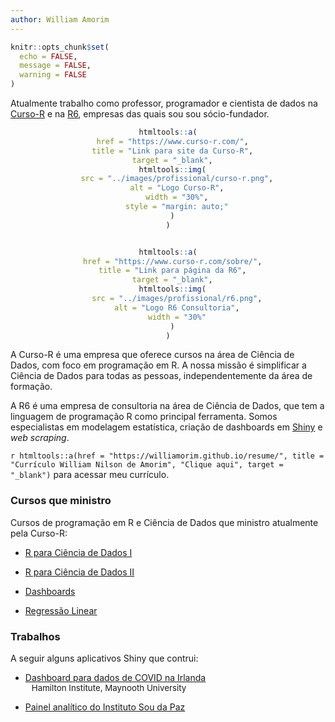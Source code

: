 ```yaml
---
author: William Amorim
---
```


```r
knitr::opts_chunk$set(
  echo = FALSE,
  message = FALSE,
  warning = FALSE
)
```

Atualmente trabalho como professor, programador e cientista de dados na [Curso-R](https://www.curso-r.com/) e na [R6](https://www.curso-r.com/sobre/), empresas das quais sou sou sócio-fundador. 

<center>
```r
htmltools::a(
  href = "https://www.curso-r.com/",
  title = "Link para site da Curso-R",
  target = "_blank",
  htmltools::img(
    src = "../images/profissional/curso-r.png",
    alt = "Logo Curso-R",
    width = "30%",
    style = "margin: auto;"
  )
)


htmltools::a(
  href = "https://www.curso-r.com/sobre/",
  title = "Link para página da R6",
  target = "_blank",
  htmltools::img(
    src = "../images/profissional/r6.png",
    alt = "Logo R6 Consultoria",
    width = "30%"
  )
)
```
</center>

A Curso-R é uma empresa que oferece cursos na área de Ciência de Dados, com foco em programação em R. A nossa missão é simplificar a Ciência de Dados para todas as pessoas, independentemente da área de formação.

A R6 é uma empresa de consultoria na área de Ciência de Dados, que tem a linguagem de programação R como principal ferramenta. Somos especialistas em modelagem estatística, criação de dashboards em [Shiny](https://shiny.rstudio.com/gallery/) e *web scraping*.

`r htmltools::a(href = "https://williamorim.github.io/resume/", title = "Currículo William Nilson de Amorim", "Clique aqui", target = "_blank")` para acessar meu currículo.

### Cursos que ministro

Cursos de programação em R e Ciência de Dados que ministro atualmente pela Curso-R:

- [R para Ciência de Dados I](https://www.curso-r.com/cursos/r4ds-1/)

- [R para Ciência de Dados II](https://www.curso-r.com/cursos/r4ds-2/)

- [Dashboards](https://www.curso-r.com/cursos/dashboards/)

- [Regressão Linear](https://www.curso-r.com/cursos/regressao-linear/)

### Trabalhos

A seguir alguns aplicativos Shiny que contrui:

- [Dashboard para dados de COVID na Irlanda](https://hamilton-institute.github.io/docs/dashboard.html)
<br><span style = "font-size: 10pt; margin-left: 10px;">Hamilton Institute, Maynooth University</span>

- [Painel analítico do Instituto Sou da Paz](https://sdpa.shinyapps.io/sdpa/)